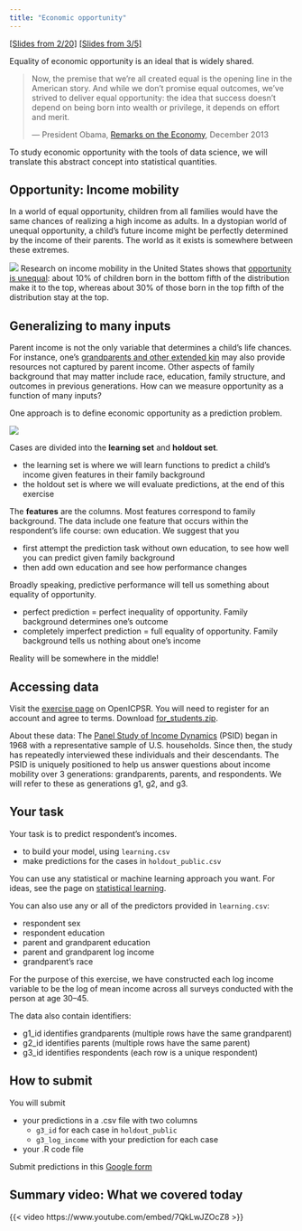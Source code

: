 ```yaml
---
title: "Economic opportunity"
---
```


[[Slides from 2/20]](../slides/lec5/lec5.pdf) [[Slides from 3/5]](../slides/lec6/lec6_redacted.pdf)

Equality of economic opportunity is an ideal that is widely shared.

> Now, the premise that we’re all created equal is the opening line in the American story. And while we don’t promise equal outcomes, we’ve strived to deliver equal opportunity: the idea that success doesn’t depend on being born into wealth or privilege, it depends on effort and merit.
> 
> --- President Obama, [Remarks on the Economy](https://youtu.be/bXjksBH9QZE?t=266), December 2013

To study economic opportunity with the tools of data science, we will translate this abstract concept into statistical quantities. 
<!-- We will begin by considering the incomes of parents and children and then will generalize this concept to many input variables. -->

## Opportunity: Income mobility

In a world of equal opportunity, children from all families would have the same chances of realizing a high income as adults. In a dystopian world of unequal opportunity, a child's future income might be perfectly determined by the income of their parents. The world as it exists is somewhere between these extremes.

![](../slides/lec5/income_opportunity.png)
Research on income mobility in the United States shows that [opportunity is unequal](https://eml.berkeley.edu/~saez/chettyetalAERPP2014.pdf): about 10\% of children born in the bottom fifth of the distribution make it to the top, whereas about 30\% of those born in the top fifth of the distribution stay at the top.

<!-- In a world of high economic opportunity, many children might go on to have higher incomes as adults than their parents did. U.S. cohorts born in the 1940s had this experience, but absolute income mobility [has fallen](https://www.science.org/doi/10.1126/science.aal4617) in more recent cohorts. -->

<!-- Another way of thinking about opportunity is relative: if we rank all parent incomes in the parent generation and all child incomes in the child generation, what are the chances of moving up the ranking? Relative upward mobility has stayed [fairly flat](https://eml.berkeley.edu/~saez/chettyetalAERPP2014.pdf) in recent decades. -->

<!-- The two facts above are consistent with each other because Americans born in the mid-20th century rode an upward wave of broad-based economic growth. The same is not true of more recent cohorts, where only about half of children go on to have higher incomes than their parents. -->

<!-- If there were **equal opportunity**, then we might expect all children to have the same chance of landing in the top fifth of the income distribution. But [opportunity is unequal](https://eml.berkeley.edu/~saez/chettyetalAERPP2014.pdf): about 10\% of children born in the bottom fifth of the distribution make it to the top, whereas about 30\% of those born in the top fifth of the distribution stay at the top. -->

## Generalizing to many inputs

Parent income is not the only variable that determines a child's life chances. For instance, one's [grandparents and other extended kin](https://link.springer.com/article/10.1007/s13524-011-0014-7) may also provide resources not captured by parent income. Other aspects of family background that may matter include race, education, family structure, and outcomes in previous generations. How can we measure opportunity as a function of many inputs?

One approach is to define economic opportunity as a prediction problem.

![](../slides/lec5/prediction_matrix.png)

Cases are divided into the **learning set** and **holdout set**.

- the learning set is where we will learn functions to predict a child's income given features in their family background
- the holdout set is where we will evaluate predictions, at the end of this exercise

The **features** are the columns. Most features correspond to family background. The data include one feature that occurs within the respondent's life course: own education. We suggest that you

- first attempt the prediction task without own education, to see how well you can predict given family background
- then add own education and see how performance changes

Broadly speaking, predictive performance will tell us something about equality of opportunity.

- perfect prediction = perfect inequality of opportunity. Family background determines one's outcome
- completely imperfect prediction = full equality of opportunity. Family background tells us nothing about one's income

Reality will be somewhere in the middle!

## Accessing data

Visit the [exercise page](https://www.openicpsr.org/openicpsr/project/185941/version/V2/view) on OpenICPSR. You will need to register for an account and agree to terms. Download [for_students.zip](https://www.openicpsr.org/openicpsr/project/185941/version/V2/view?path=/openicpsr/185941/fcr:versions/V2/for_students.zip&type=file).

About these data: The [Panel Study of Income Dynamics](https://psidonline.isr.umich.edu/) (PSID) began in 1968 with a representative sample of U.S. households. Since then, the study has repeatedly interviewed these individuals and their descendants. The PSID is uniquely positioned to help us answer questions about income mobility over 3 generations: grandparents, parents, and respondents. We will refer to these as generations g1, g2, and g3.

## Your task

Your task is to predict respondent's incomes.

- to build your model, using `learning.csv`
- make predictions for the cases in `holdout_public.csv`

You can use any statistical or machine learning approach you want. For ideas, see the page on [statistical learning](statistical_learning.qmd).

You can also use any or all of the predictors provided in `learning.csv`:

- respondent sex
- respondent education
- parent and grandparent education
- parent and grandparent log income
- grandparent's race

For the purpose of this exercise, we have constructed each log income variable to be the log of mean income across all surveys conducted with the person at age 30--45.
     
The data also contain identifiers:

- g1_id identifies grandparents (multiple rows have the same grandparent)
- g2_id identifies parents (multiple rows have the same parent)
- g3_id identifies respondents (each row is a unique respondent)

## How to submit

You will submit

- your predictions in a .csv file with two columns
    * `g3_id` for each case in `holdout_public`
    * `g3_log_income` with your prediction for each case
- your .R code file

Submit predictions in this [Google form](https://docs.google.com/forms/d/e/1FAIpQLSeCXspOpSiM5ScYHhbVx9TIbtHjtMbNUbm9T076NZsIP8ng4A/viewform?usp=sf_link)

## Summary video: What we covered today

{{< video https://www.youtube.com/embed/7QkLwJZOcZ8 >}}